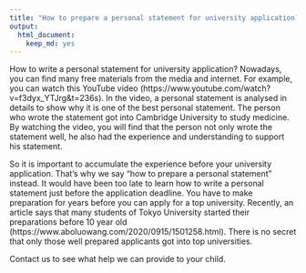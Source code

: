 ```yaml
---
title: "How to prepare a personal statement for university application?"
output: 
  html_document: 
    keep_md: yes
---
```


How to write a personal statement for university application? Nowadays, you can find many free materials from the media and internet. For example, you can watch this YouTube video (https://www.youtube.com/watch?v=f3dyx_YTJrg&t=236s). In the video, a personal statement is analysed in details to show why it is one of the best personal statement. The person who wrote the statement got into Cambridge University to study medicine. By watching the video, you will find that the person not only wrote the statement well, he also had the experience and understanding to support his statement. 

So it is important to accumulate the experience before your university application. That's why we say "how to prepare a personal statement" instead. It would have been too late to learn how to write a personal statement just before the application deadline. You have to make preparation for years before you can apply for a top university. Recently, an article says that many students of Tokyo University started their preparations before 10 year old (https://www.aboluowang.com/2020/0915/1501258.html). There is no secret that only those well prepared applicants got into top universities.

Contact us to see what help we can provide to your child.